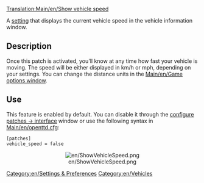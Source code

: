 {{en/Historic|Setting has been removed in 1.1, the speed is now always shown.}}

[[Translation:Main/en/Show vehicle speed]]
{{en/-}}
[[Category:en/Settings & Preferences]]
[[Category:en/Vehicles]]

A [[Main/en/Advanced Settings|setting]] that displays the current vehicle speed in the vehicle information window.

== Description ==
Once this patch is activated, you'll know at any time how fast your vehicle is moving. The speed will be either displayed in km/h or mph, depending on your settings. You can change the distance units in the [[Main/en/Game options window]].

== Use ==
This feature is enabled by default. You can disable it through the [[Main/en/Advanced Settings/Interface#Show vehicle speed in status bar|configure patches -> interface]] window or use the following syntax in [[Main/en/openttd.cfg]]:

<pre>
[patches]
vehicle_speed = false
</pre>
<center>[[File:en/ShowVehicleSpeed.png]]</center>